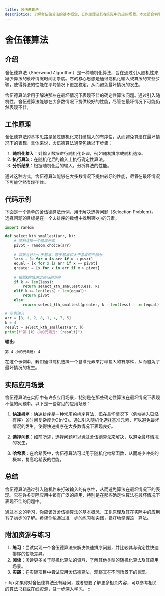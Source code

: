 ```yaml
---
title: 舍伍德算法
description: 了解舍伍德算法的基本概念、工作原理及其在实际中的应用场景。本文适合初学者，包含代码示例和实际案例。
---
```


# 舍伍德算法

## 介绍

舍伍德算法（Sherwood Algorithm）是一种随机化算法，旨在通过引入随机性来减少算法的最坏情况时间复杂度。它的核心思想是通过随机化输入或算法的某些步骤，使得算法的性能在平均情况下更加稳定，从而避免最坏情况的发生。

舍伍德算法常用于解决那些在最坏情况下表现不佳的确定性算法问题。通过引入随机性，舍伍德算法能够在大多数情况下提供较好的性能，尽管在最坏情况下可能仍然表现不佳。

## 工作原理

舍伍德算法的基本思路是通过随机化来打破输入的有序性，从而避免算法在最坏情况下的表现。具体来说，舍伍德算法通常包括以下步骤：

1. **随机化输入**：对输入数据进行随机化处理，例如随机排序或随机选择。
2. **执行算法**：在随机化后的输入上执行确定性算法。
3. **分析结果**：根据随机化后的输入，分析算法的性能。

通过这种方式，舍伍德算法能够在大多数情况下提供较好的性能，尽管在最坏情况下可能仍然表现不佳。

## 代码示例

下面是一个简单的舍伍德算法示例，用于解决选择问题（Selection Problem）。选择问题的目标是在一个未排序的数组中找到第k小的元素。

```python
import random

def select_kth_smallest(arr, k):
    # 随机选择一个基准元素
    pivot = random.choice(arr)
    
    # 将数组分为小于基准、等于基准和大于基准的三部分
    less = [x for x in arr if x < pivot]
    equal = [x for x in arr if x == pivot]
    greater = [x for x in arr if x > pivot]
    
    # 根据k的值决定递归的方向
    if k <= len(less):
        return select_kth_smallest(less, k)
    elif k <= len(less) + len(equal):
        return pivot
    else:
        return select_kth_smallest(greater, k - len(less) - len(equal))

# 示例输入
arr = [3, 6, 2, 8, 1, 4, 7, 5]
k = 4
result = select_kth_smallest(arr, k)
print(f"第 {k} 小的元素是: {result}")
```

**输出**:
```
第 4 小的元素是: 4
```

在这个示例中，我们通过随机选择一个基准元素来打破输入的有序性，从而避免了最坏情况的发生。

## 实际应用场景

舍伍德算法在实际中有许多应用场景，特别是在那些确定性算法在最坏情况下表现不佳的问题中。以下是一些常见的应用场景：

1. **快速排序**：快速排序是一种常用的排序算法，但在最坏情况下（例如输入已经有序）的时间复杂度为O(n^2)。通过引入随机化选择基准元素，可以避免最坏情况的发生，使得快速排序在大多数情况下表现良好。

2. **选择问题**：如前所述，选择问题可以通过舍伍德算法来解决，以避免最坏情况的发生。

3. **哈希表**：在哈希表中，舍伍德算法可以用于随机化哈希函数，从而减少冲突的概率，提高哈希表的性能。

## 总结

舍伍德算法通过引入随机性来打破输入的有序性，从而避免算法在最坏情况下的表现。它在许多实际应用中都有广泛的应用，特别是在那些确定性算法在最坏情况下表现不佳的问题中。

通过本文的学习，你应该对舍伍德算法的基本概念、工作原理及其在实际中的应用有了初步的了解。希望你能通过进一步的练习和实践，更好地掌握这一算法。

## 附加资源与练习

1. **练习**：尝试实现一个舍伍德算法来解决快速排序问题，并比较其与确定性快速排序的性能差异。
2. **阅读**：阅读更多关于随机化算法的资料，了解其他类型的随机化算法及其应用场景。
3. **实践**：在实际项目中尝试应用舍伍德算法，观察其在不同场景下的表现。

:::tip
如果你对舍伍德算法还有疑问，或者想要了解更多相关内容，可以参考相关的算法书籍或在线资源，进一步深入学习。
:::